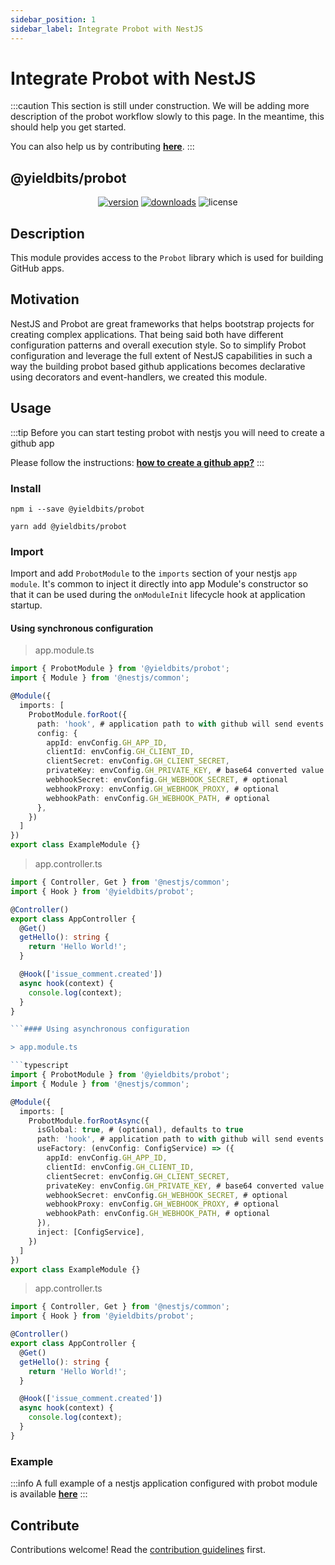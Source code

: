 ```yaml
---
sidebar_position: 1
sidebar_label: Integrate Probot with NestJS
---
```



# Integrate Probot with NestJS

:::caution
This section is still under construction.
We will be adding more description of the probot workflow slowly to this page.
In the meantime, this should help you get started.

You can also help us by contributing [**here**](https://github.com/yieldbits/nestjs).
:::

## @yieldbits/probot

<p align="center">
<a href="https://www.npmjs.com/package/@yieldbits/probot"><img src="https://img.shields.io/npm/v/@yieldbits/probot.svg?style=flat" alt="version" /></a>
<a href="https://www.npmjs.com/package/@yieldbits/probot"><img alt="downloads" src="https://img.shields.io/npm/dt/@yieldbits/probot.svg?style=flat" /></a>
<img alt="license" src="https://img.shields.io/npm/l/@yieldbits/probot.svg" />
</p>

## Description

This module provides access to the `Probot` library which is used for building GitHub apps.

## Motivation

NestJS and Probot are great frameworks that helps bootstrap projects for creating complex applications.
That being said both have different configuration patterns and overall execution style. So to simplify Probot
configuration and leverage the full extent of NestJS capabilities in such a way the building probot based
github applications becomes declarative using decorators and event-handlers, we created this module.

## Usage

:::tip
Before you can start testing probot with nestjs you will need to create a github app

Please follow the instructions: [**how to create a github app?**](https://docs.github.com/en/developers/apps/building-github-apps/creating-a-github-app)
:::

### Install

<Tabs>
  <TabItem value="npm" label="NPM" default>

    npm i --save @yieldbits/probot

  </TabItem>
  <TabItem value="yarn" label="YARN">

    yarn add @yieldbits/probot

  </TabItem>
</Tabs>

### Import

Import and add `ProbotModule` to the `imports` section of your nestjs `app module`.
It's common to inject it directly into app Module's constructor so that it can be used during the `onModuleInit`
lifecycle hook at application startup.

#### Using synchronous configuration

> app.module.ts

```typescript
import { ProbotModule } from '@yieldbits/probot';
import { Module } from '@nestjs/common';

@Module({
  imports: [
    ProbotModule.forRoot({
      path: 'hook', # application path to with github will send events
      config: {
        appId: envConfig.GH_APP_ID,
        clientId: envConfig.GH_CLIENT_ID,
        clientSecret: envConfig.GH_CLIENT_SECRET,
        privateKey: envConfig.GH_PRIVATE_KEY, # base64 converted value of your github private key
        webhookSecret: envConfig.GH_WEBHOOK_SECRET, # optional
        webhookProxy: envConfig.GH_WEBHOOK_PROXY, # optional
        webhookPath: envConfig.GH_WEBHOOK_PATH, # optional
      },
    })
  ]
})
export class ExampleModule {}
```

> app.controller.ts

```typescript
import { Controller, Get } from '@nestjs/common';
import { Hook } from '@yieldbits/probot';

@Controller()
export class AppController {
  @Get()
  getHello(): string {
    return 'Hello World!';
  }

  @Hook(['issue_comment.created'])
  async hook(context) {
    console.log(context);
  }
}

```#### Using asynchronous configuration

> app.module.ts

```typescript
import { ProbotModule } from '@yieldbits/probot';
import { Module } from '@nestjs/common';

@Module({
  imports: [
    ProbotModule.forRootAsync({
      isGlobal: true, # (optional), defaults to true
      path: 'hook', # application path to with github will send events
      useFactory: (envConfig: ConfigService) => ({
        appId: envConfig.GH_APP_ID,
        clientId: envConfig.GH_CLIENT_ID,
        clientSecret: envConfig.GH_CLIENT_SECRET,
        privateKey: envConfig.GH_PRIVATE_KEY, # base64 converted value of your github private key
        webhookSecret: envConfig.GH_WEBHOOK_SECRET, # optional
        webhookProxy: envConfig.GH_WEBHOOK_PROXY, # optional
        webhookPath: envConfig.GH_WEBHOOK_PATH, # optional
      }),
      inject: [ConfigService],
    })
  ]
})
export class ExampleModule {}
```

> app.controller.ts

```typescript
import { Controller, Get } from '@nestjs/common';
import { Hook } from '@yieldbits/probot';

@Controller()
export class AppController {
  @Get()
  getHello(): string {
    return 'Hello World!';
  }

  @Hook(['issue_comment.created'])
  async hook(context) {
    console.log(context);
  }
}
```

### Example

:::info
A full example of a nestjs application configured with probot module is available
[**here**](https://github.com/yieldbits/nestjs/tree/main/integration/example)
:::

## Contribute

Contributions welcome! Read the [contribution guidelines](https://github.com/yieldbits/nestjs/blob/main/contributing.md) first.
